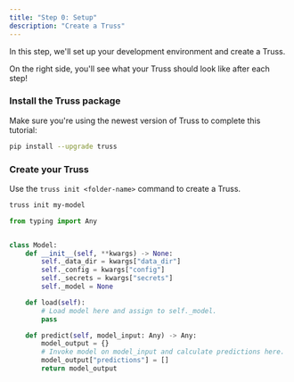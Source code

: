 ```yaml
---
title: "Step 0: Setup"
description: "Create a Truss"
---
```


In this step, we'll set up your development environment and create a Truss.

<Tip>
On the right side, you'll see what your Truss should look like after each step!
</Tip>

### Install the Truss package

Make sure you're using the newest version of Truss to complete this tutorial:

```sh
pip install --upgrade truss
```

### Create your Truss

Use the `truss init <folder-name>` command to create a Truss.

```sh
truss init my-model
```

<RequestExample>

```python model/model.py
from typing import Any


class Model:
    def __init__(self, **kwargs) -> None:
        self._data_dir = kwargs["data_dir"]
        self._config = kwargs["config"]
        self._secrets = kwargs["secrets"]
        self._model = None

    def load(self):
        # Load model here and assign to self._model.
        pass

    def predict(self, model_input: Any) -> Any:
        model_output = {}
        # Invoke model on model_input and calculate predictions here.
        model_output["predictions"] = []
        return model_output
```

<Snippet file="base-config.mdx" />

</RequestExample>
